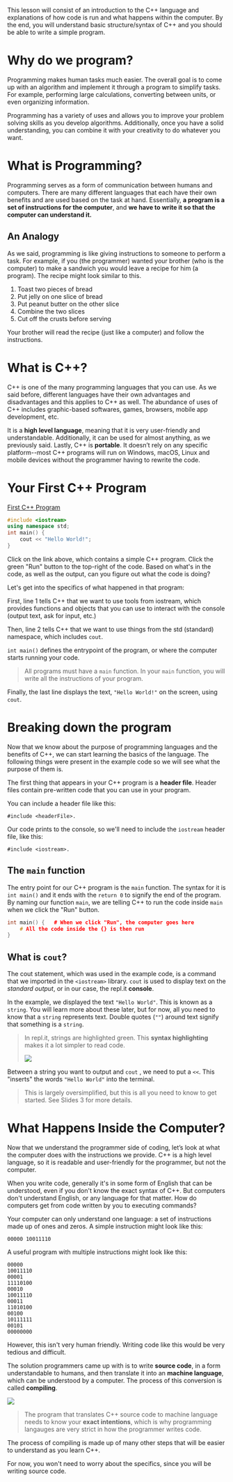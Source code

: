 
This lesson will consist of an introduction to the C++ language and explanations of how code is run and what happens within the computer. By the end, you will understand basic structure/syntax of C++ and you should be able to write a simple program. 

# Why do we program?
Programming makes human tasks much easier. The overall goal is to come up with an algorithm and implement it through a program to simplify tasks. For example, performing large calculations, converting between units, or even organizing information.

Programming has a variety of uses and allows you to improve your problem solving skills as you develop algorithms. Additionally, once you have a solid understanding, you can combine it with your creativity to do whatever you want. 

# What is Programming?
Programming serves as a form of communication between humans and computers. There are many different languages that each have their own benefits and are used based on the task at hand. Essentially, **a program is a set of instructions for the computer**, and **we have to write it so that the computer can understand it.** 


## An Analogy

As we said, programming is like giving instructions to someone to perform a task. For example, if you (the programmer) wanted your brother (who is the computer) to make a sandwich you would leave a recipe for him (a program). The recipe might look similar to this. 

1.  Toast two pieces of bread 
2.  Put jelly on one slice of bread 
3.  Put peanut butter on the other slice
4.  Combine the two slices 
5.  Cut off the crusts before serving
    
Your brother will read the recipe (just like a computer) and follow the instructions. 

# What is C++?

C++ is one of the many programming languages that you can use. As we said before, different languages have their own advantages and disadvantages and this applies to C++ as well. The abundance of uses of C++ includes graphic-based softwares, games, browsers, mobile app development, etc. 

It is a **high level language**, meaning that it is very user-friendly and understandable. Additionally, it can be used for almost anything, as we previously said. Lastly, C++ is **portable**. It doesn’t rely on any specific platform--most C++ programs will run on Windows, macOS, Linux and mobile devices without the programmer having to rewrite the code.

# Your First C++ Program 
[First C++ Program](https://replit.com/@SaiMinnal1/FirstCProgram-1#main.cpp) 

```cpp
#include <iostream>
using namespace std;
int main() {
	cout << "Hello World!";
}
```

Click on the link above, which contains a simple C++ program. Click the green "Run" button to the top-right of the code. Based on what's in the code, as well as the output, can you figure out what the code is doing? 

Let's get into the specifics of what happened in that program: 

First, line 1 tells C++ that we want to use tools from iostream, which provides functions and objects that you can use to interact with the console (output text, ask for input, etc.)

Then, line 2 tells C++ that we want to use things from the std (standard) namespace, which includes `cout`.



`int main()` defines the entrypoint of the program, or where the computer starts running your code. 

> All programs must have a `main` function. In your `main` function, you will write all the instructions of your program. 

Finally, the last line displays the text, `"Hello World!"` on the screen, using `cout`. 

# Breaking down the program

Now that we know about the purpose of programming languages and the benefits of C++, we can start learning the basics of the language. The following things were present in the example code so we will see what the purpose of them is. 

The first thing that appears in your C++ program is a **header file**. Header files contain pre-written code that you can use in your program.

You can include a header file like this:

```
#include <headerFile>.
```

Our code prints to the console, so we'll need to include the `iostream` header file, like this:

```
#include <iostream>.
```



 

## The `main` function

The entry point for our C++ program is the `main` function. The syntax for it is `int main()` and it ends with the `return 0` to signify the end of the program. By naming our function `main`, we are telling C++ to run the code inside `main` when we click the "Run" button.



```cpp
int main() {   # When we click "Run", the computer goes here 
	# All the code inside the {} is then run
}
```





 

## What is `cout`?

The cout statement, which was used in the example code, is a command that we imported in the `<iostream>` library. `cout` is used to display text on the *standard output*, or in our case, the repl.it **console**. 

In the example, we displayed the text `"Hello World"`. This is known as a `string`. You will learn more about these later, but for now, all you need to know that a `string` represents text. Double quotes (`""`) around text signify that something is a `string`. 

> In repl.it, strings are highlighted green. This **syntax highlighting** makes it a lot simpler to read code.
> 
> ![](introduction/string-syntax-highlight.png)

Between a string you want to output and `cout` , we need to put a `<<`. This "inserts" the words `"Hello World"` into the terminal.

> This is largely oversimplified, but this is all you need to know to get started. See Slides 3 for more details.



# What Happens Inside the Computer?

Now that we understand the programmer side of coding, let’s look at what the computer does with the instructions we provide. C++ is a high level language, so it is readable and user-friendly for the programmer, but not the computer. 

When you write code, generally it's in some form of English that can be understood, even if you don't know the exact syntax of C++. But computers don't understand English, or any language for that matter. How do computers get from code written by you to executing commands? 

Your computer can only understand one language: a set of instructions made up of ones and zeros. A simple instruction might look like this: 

```
00000 10011110
```

A useful program with multiple instructions might look like this: 

```
00000
10011110
00001
11110100
00010
10011110
00011
11010100
00100
10111111
00101
00000000
```

However, this isn't very human friendly. Writing code like this would be very tedious and difficult. 

The solution programmers came up with is to write **source code**, in a form understandable to humans, and then translate it into an **machine language**, which can be understood by a computer. The process of this conversion is called **compiling**. 

![](introduction/compiler.png)

> The program that translates C++ source code to machine language needs to know your **exact intentions**, which is why programming langauges are very strict in how the programmer writes code.

The process of compiling is made up of many other steps that will be easier to understand as you learn C++. 

For now, you won't need to worry about the specifics, since you will be writing source code.

